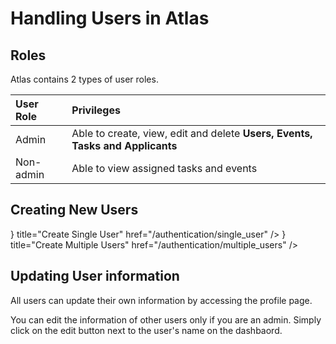 
# Handling Users in Atlas

## Roles

Atlas contains 2 types of user roles.

| User Role | Privileges                                                                       |
| :-------- | :------------------------------------------------------------------------------- |
| Admin     | Able to create, view, edit and delete <b>Users, Events, Tasks and Applicants</b> |
| Non-admin | Able to view assigned tasks and events                                           |


## Creating New Users
<Cards>
  <Card icon={<AiOutlineUserAdd />} title="Create Single User" href="/authentication/single_user" />
  <Card icon={<AiOutlineUsergroupAdd />} title="Create Multiple Users" href="/authentication/multiple_users" />
</Cards>

## Updating User information

All users can update their own information by accessing the profile page.

You can edit the information of other users only if you are an admin. Simply click on the edit button next to the user's name on the dashbaord.

